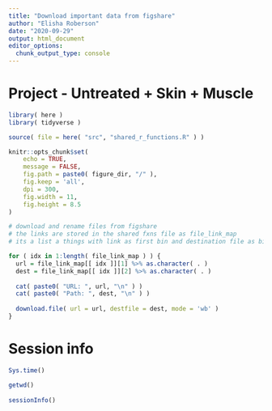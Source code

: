 ```yaml
---
title: "Download important data from figshare"
author: "Elisha Roberson"
date: "2020-09-29"
output: html_document
editor_options: 
  chunk_output_type: console
---
```


# Project - Untreated + Skin + Muscle

```r
library( here )
library( tidyverse )
```

```r
source( file = here( "src", "shared_r_functions.R" ) )
```

```r
knitr::opts_chunk$set(
	echo = TRUE,
	message = FALSE,
	fig.path = paste0( figure_dir, "/" ),
	fig.keep = 'all',
	dpi = 300,
	fig.width = 11,
	fig.height = 8.5
)
```

```r
# download and rename files from figshare
# the links are stored in the shared fxns file as file_link_map
# its a list a things with link as first bin and destination file as bin 2

for ( idx in 1:length( file_link_map ) ) {
  url = file_link_map[[ idx ]][1] %>% as.character( . )
  dest = file_link_map[[ idx ]][2] %>% as.character( . )
  
  cat( paste0( "URL: ", url, "\n" ) )
  cat( paste0( "Path: ", dest, "\n" ) )
  
  download.file( url = url, destfile = dest, mode = 'wb' )
}
```

# Session info
```r
Sys.time()

getwd()
  
sessionInfo()
```
